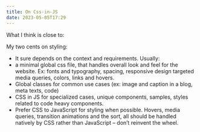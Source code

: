 ```yaml
---
title: On Css-in-JS
date: 2023-05-05T17:29
---
```


What I think is close to:

<YouTubePlayer src="https://www.youtube-nocookie.com/embed/EEJBJGNmzkI" />

My two cents on styling:

- It sure depends on the context and requirements. Usually:
- a minimal global css file, that handles overall look and feel for the website. Ex: fonts and typography, spacing, responsive design targeted media queries, colors, links and hovers.
- Global classes for common use cases (ex: image and caption in a blog, meta texts, code)
- CSS in JS for specialized cases, unique components, samples, styles related to code heavy components.
- Prefer CSS to JavaScript for styling when possible. Hovers, media queries, transition animations and the sort, all should be handled natively by CSS rather than JavaScript – don’t reinvent the wheel.
